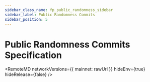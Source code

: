```yaml
---
sidebar_class_name: fp_public_randomness_sidebar
sidebar_label: Public Randomness Commits
sidebar_position: 5
---
```


# Public Randomness Commits Specification



<RemoteMD
  networkVersions={{
    mainnet: rawUrl
  }}
  hideEnv={true}
  hideRelease={false}
/>
